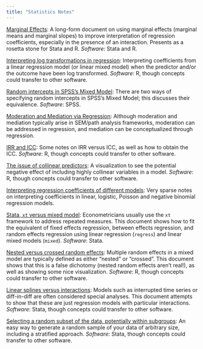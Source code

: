 ```yaml
---
title: "Statistics Notes"
---
```


[Marginal Effects](marginsnotes/index.html): A long-form document on using marginal effects (marginal means and marginal slopes) to improve interpretation of regression coefficients, especially in the presence of an interaction. Presents as a rosetta stone for Stata and R. *Software*: Stata and R.

[Interpreting log transformations in regression](stats-notes/logtransform.html): Interpreting coefficients from a linear regression model (or linear mixed model) when the predictor and/or the outcome have been log transformed. *Software*: R, though concepts could transfer to other software.

[Random intercepts in SPSS's Mixed Model](stats-notes/mixedModelsSPSS.html): There are two ways of specifying random intercepts in SPSS's Mixed Model; this discusses their equivalence. *Software*: SPSS.

[Moderation and Mediation via Regression](stats-notes/moderationMediation.html): Although moderation and mediation typically arise in SEM/path analysis frameworks, moderation can be addressed in regression, and mediation can be conceptualized through regression.

[IRR and ICC](stats-notes/iccirr.html): Some notes on IRR versus ICC, as well as how to obtain the ICC. *Software*: R, though concepts could transfer to other software.

[The issue of collinear predictors](stats-notes/visualizeCollinearity.html): A visualization to see the potential negative effect of including highly collinear variables in a model. *Software*: R, though concepts could transfer to other software.

[Interpreting regression coefficients of different models](stats-notes/regressioncoefs.html): Very sparse notes on interpreting coefficients in linear, logistic, Poisson and negative binomial regression models.

[Stata, `xt` versus mixed model](stats-notes/xtsetvsmixed.html): Econometricians usually use the `xt` framework to address repeated measures. This document shows how to fit the equivalent of fixed effects regression, between effects regression, and random effects regression using linear regression (`regress`) and linear mixed models (`mixed`). *Software*: Stata.

[Nested versus crossed random effects](stats-notes/vizrandomeffects.html): Multiple random effects in a mixed model are typically defined as either "nested" or "crossed". This document shows that this is a false dichotomy (nested random effects aren't real!), as well as showing some nice visualization. *Software*: R, though concepts could transfer to other software.

[Linear splines versus interactions](stats-notes/splinesvsinteraction.html): Models such as interrupted time series or diff-in-diff are often considered special analyses. This document attempts to show that these are just regression models with particular interactions. *Software*: Stata, though concepts could transfer to other software.

[Selecting a random subset of the data, potentially within subgroups](stats-notes/randomselection.html): An easy way to generate a random sample of your data of arbitrary size, including a stratified approach. *Software*: Stata, though concepts could transfer to other software.

